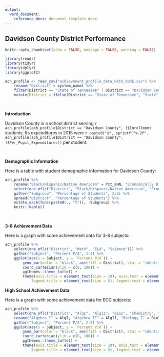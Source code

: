 ```yaml
---
output:
  word_document:
    reference_docx: document_template.docx
---
```


## Davidson County District Performance

```r

knitr::opts_chunk$set(echo = FALSE, message = FALSE, warning = FALSE)

library(readr)
library(tidyr)
library(dplyr)
library(ggplot2)

ach_profile <- read_csv("achievement_profile_data_with_CORE.csv") %>%
    rename("District" = system_name) %>%
    filter(District == "State of Tennessee" | District == "Davidson County") %>%
    mutate(District = ifelse(District == "State of Tennessee", "State", District))

```
<br>

**Introduction**

Davidson County is a school district serving `r ach_profile[ach_profile$District == "Davidson County", ]$Enrollment` students. Its expenditures in 2015 were `r paste0("$", sprintf("%.2f", ach_profile[ach_profile$District == "Davidson County", ]$Per_Pupil_Expenditures))` per student.

<br>

**Demographic Information**

Here is a table with student demographic information for Davidson County:

```r

ach_profile %>%
    rename("Black/Hispanic/Native American" = Pct_BHN, "Economically Disadvantaged" = Pct_ED, "Students with Disabilities" = Pct_SWD, "English Learners" = Pct_EL) %>%
    select(one_of(c("District", "Black/Hispanic/Native American", "Economically Disadvantaged", "Students with Disabilities", "English Learners"))) %>%
    gather("Subgroup", "Percentage of Students", 2:5) %>%
    spread("District", "Percentage of Students") %>%
    mutate_each(funs(paste0(., "%")), -Subgroup) %>%
    knitr::kable()

```

<br>

**3-8 Achievement Data**

Here is a graph with some achievement data for 3-8 subjects:

``` r

ach_profile %>%
    select(one_of(c("District", "Math", "ELA", "Science"))) %>%
    gather("Subject", "Percent P/A", 2:4) %>%
    ggplot(aes(x = Subject, y = `Percent P/A`)) +
        geom_bar(color = "black", aes(fill = District), stat = "identity", width = 0.7, position = "dodge") +
        coord_cartesian(ylim = c(0, 100)) +
        ggthemes::theme_tufte() + 
        theme(axis.title = element_text(size = 10), axis.text = element_text(size = 8),
            legend.title = element_text(size = 8), legend.text = element_text(size = 6))

```

**High School Achievement Data**

Here is a graph with some achievement data for EOC subjects:

``` r

ach_profile %>%
    select(one_of(c("District", "AlgI", "AlgII", "BioI", "Chemistry", "EngI", "EngII", "EngIII"))) %>%
    rename("Algebra I" = AlgI, "Algebra II" = AlgII, "Biology I" = BioI, "English I" = EngI, "English II" = EngII, "English III" = EngIII) %>%
    gather("Subject", "Percent P/A", 2:8) %>%
    ggplot(aes(x = Subject, y = `Percent P/A`)) +
        geom_bar(color = "black", aes(fill = District), stat = "identity", width = 0.7, position = "dodge") +
        coord_cartesian(ylim = c(0, 100)) +
        ggthemes::theme_tufte() + 
        theme(axis.title = element_text(size = 10), axis.text = element_text(size = 6),
            legend.title = element_text(size = 8), legend.text = element_text(size = 6))

```
